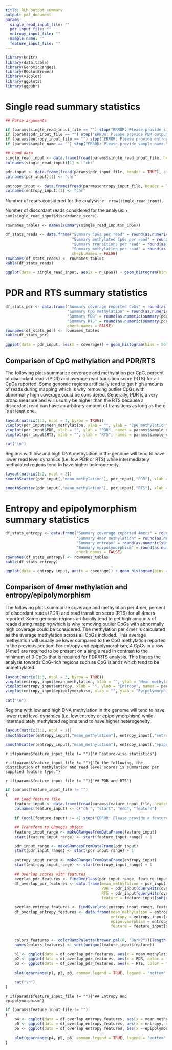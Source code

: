 ```yaml
---
title: RLM output summary
output: pdf_document
params:
  single_read_input_file: ""
  pdr_input_file: ""
  entropy_input_file: ""
  sample_name: ""
  feature_input_file: ""
---
```


<!--
// ==========================================================================
//                                  RLM
// ==========================================================================
// Copyright (c) 2021-2023, Sara Hetzel <hetzel @ molgen.mpg.de>
// Copyright (c) 2021-2023, Max-Planck-Institut für Molekulare Genetik
// All rights reserved.
//
// This file is part of RLM.
//
// RLM is Free Software: you can redistribute it and/or modify it
// under the terms found in the LICENSE[.md|.rst] file distributed
// together with this file.
//
// RLM is distributed in the hope that it will be useful,
// but WITHOUT ANY WARRANTY; without even the implied warranty of
// MERCHANTABILITY or FITNESS FOR A PARTICULAR PURPOSE.
//
// ==========================================================================
// Summarize RLM results
// ==========================================================================
-->

```r
library(knitr)
library(data.table)
library(GenomicRanges)
library(RColorBrewer)
library(vioplot)
library(ggplot2)
library(ggpubr)
```

# Single read summary statistics

```r

## Parse arguments

if (params$single_read_input_file == "") stop("ERROR: Please provide single read output file.")
if (params$pdr_input_file == "") stop("ERROR: Please provide PDR output file.")
if (params$entropy_input_file == "") stop("ERROR: Please provide entropy output file.")
if (params$sample_name == "") stop("ERROR: Please provide sample name.")

## Load data
single_read_input <- data.frame(fread(params$single_read_input_file, header = TRUE), stringsAsFactors = FALSE)
colnames(single_read_input)[1] <- "chr"

pdr_input <- data.frame(fread(params$pdr_input_file, header = TRUE), stringsAsFactors = FALSE)
colnames(pdr_input)[1] <- "chr"

entropy_input <- data.frame(fread(params$entropy_input_file, header = TRUE), stringsAsFactors = FALSE)
colnames(entropy_input)[1] <- "chr"
```
Number of reads considered for the analysis: `r  nrow(single_read_input)`.

Number of discordant reads considered for the analysis: `r  sum(single_read_input$discordance_score)`.

```r
rownames_tables <- names(summary(single_read_input$n_CpGs))

df_stats_reads <- data.frame("Summary CpGs per read" = round(as.numeric(summary(single_read_input$n_CpGs)), 2),
                             "Summary methylated CpGs per read" = round(as.numeric(summary(single_read_input$n_CpGs_methyl)), 2),
                             "Summary transitions per read" = round(as.numeric(summary(single_read_input$transitions)), 2),
                             "Summary methylation per read" = round(as.numeric(summary(single_read_input$mean_methylation)), 2),
                             check.names = FALSE)
rownames(df_stats_reads) <- rownames_tables
kable(df_stats_reads)

ggplot(data = single_read_input, aes(x = n_CpGs)) + geom_histogram(binwidth = 1) + theme_classic() + xlab("Number of CpGs per read") + ylab("Count") + theme(axis.text=element_text(size=10), axis.title=element_text(size=10))
```

# PDR and RTS summary statistics

```r
df_stats_pdr <- data.frame("Summary coverage reported CpGs" = round(as.numeric(summary(pdr_input$coverage)), 2),
                           "Summary CpG methylation" = round(as.numeric(summary(pdr_input$mean_methylation)), 2),
                           "Summary PDR" = round(as.numeric(summary(pdr_input$PDR)), 2),
                           "Summary RTS" = round(as.numeric(summary(pdr_input$RTS)), 2),
                           check.names = FALSE)
rownames(df_stats_pdr) <- rownames_tables
kable(df_stats_pdr)

ggplot(data = pdr_input, aes(x = coverage)) + geom_histogram(bins = 50) + theme_classic() + xlab("Coverage per CpG") + ylab("Count") + scale_x_continuous(trans='log10') + theme(axis.text=element_text(size=10), axis.title=element_text(size=10))
```

## Comparison of CpG methylation and PDR/RTS

The following plots summarize coverage and methylation per CpG, percent of discordant reads (PDR) and average read transition score (RTS) for all CpGs reported. Some genomic regions artificially tend to get high amounts of reads during mapping which is why removing outlier CpGs with abnormally high coverage could be considered. Generally, PDR is a very broad measure and will usually be higher than the RTS because a discordant read can have an arbitrary amount of transitions as long as there is at least one.


```r
layout(matrix(1:3, ncol = 3, byrow = TRUE))
vioplot(pdr_input$mean_methylation, xlab = "", ylab = "CpG methylation", names = params$sample_name, ylim = c(0,1))
vioplot(pdr_input$PDR, xlab = "", ylab = "PDR", names = params$sample_name, ylim = c(0,1))
vioplot(pdr_input$RTS, xlab = "", ylab = "RTS", names = params$sample_name, ylim = c(0,1))

cat("\n")
```
Regions with low and high DNA methylation in the genome will tend to have lower read level dynamics (i.e. low PDR or RTS) while intermediately methylated regions tend to have higher heterogeneity.

```r
layout(matrix(1:2, ncol = 2))
smoothScatter(pdr_input[,"mean_methylation"], pdr_input[,"PDR"], xlab = "CpG methylation", ylab = "PDR", colramp = colorRampPalette(rev(brewer.pal(n = 11, name = "RdYlBu"))),nrpoints = 0, xlim = c(0,1), ylim = c(0,1))

smoothScatter(pdr_input[,"mean_methylation"], pdr_input[,"RTS"], xlab = "CpG methylation", ylab = "RTS", colramp = colorRampPalette(rev(brewer.pal(n = 11, name = "RdYlBu"))),nrpoints = 0, xlim = c(0,1), ylim = c(0,1))
```

# Entropy and epipolymorphism summary statistics

```r
df_stats_entropy <- data.frame("Summary coverage reported 4mers" = round(as.numeric(summary(entropy_input$coverage)), 2),
                               "Summary 4mer methylation" = round(as.numeric(summary(entropy_input$mean_methylation)), 2),
                               "Summary entropy" = round(as.numeric(summary(entropy_input$entropy)), 2),
                               "Summary epipolymorphism" = round(as.numeric(summary(entropy_input$epipolymorphism)), 2),
                               check.names = FALSE)
rownames(df_stats_entropy) <- rownames_tables
kable(df_stats_entropy)

ggplot(data = entropy_input, aes(x = coverage)) + geom_histogram(bins = 50) + theme_classic() + xlab("Coverage per 4mer") + ylab("Count") + scale_x_continuous(trans='log10') + theme(axis.text=element_text(size=10), axis.title=element_text(size=10))
```

## Comparison of 4mer methylation and entropy/epipolymorphism

The following plots summarize coverage and methylation per 4mer, percent of discordant reads (PDR) and read transition score (RTS) for all 4mers reported. Some genomic regions artificially tend to get high amounts of reads during mapping which is why removing outlier CpGs with abnormally high coverage could be considered. The methylation per 4mer is calculated as the average methylation across all CpGs included. This average methylation will usually be lower compared to the CpG methylation reported in the previous section. For entropy and epipolymorphism, 4 CpGs in a row (4mer) are required to be present on a single read in contrast to the minimum of 3 CpGs that is required for PDR/RTS analysis. This biases the analysis towards CpG-rich regions such as CpG islands which tend to be unmethylated.

```r
layout(matrix(1:3, ncol = 3, byrow = TRUE))
vioplot(entropy_input$mean_methylation, xlab = "", ylab = "Mean methylation per kmer", names = params$sample_name)
vioplot(entropy_input$entropy, xlab = "", ylab = "Entropy", names = params$sample_name)
vioplot(entropy_input$epipolymorphism, xlab = "", ylab = "Epipolymorphism", names = params$sample_name)

cat("\n")
```

Regions with low and high DNA methylation in the genome will tend to have lower read level dynamics (i.e. low entropy or epipolymorphism) while intermediately methylated regions tend to have higher heterogeneity.

```r
layout(matrix(1:2, ncol = 2))
smoothScatter(entropy_input[,"mean_methylation"], entropy_input[,"entropy"], xlab = "4mer methylation", ylab = "Entropy", colramp = colorRampPalette(rev(brewer.pal(n = 11, name = "RdYlBu"))), nrpoints = 0, xlim = c(0,1), ylim = c(0,1))

smoothScatter(entropy_input[,"mean_methylation"], entropy_input[,"epipolymorphism"], xlab = "4mer methylation", ylab = "Epipolymorphism", colramp = colorRampPalette(rev(brewer.pal(n = 11, name = "RdYlBu"))), nrpoints = 0, xlim = c(0,1), ylim = c(0,1))
```

`r if(params$feature_input_file != ""){"# Feature-wise statistics"}`

`r if(params$feature_input_file != ""){"In the following, the distribution of methylation and read level scores is summarized per supplied feature type."}`

`r if(params$feature_input_file != ""){"## PDR and RTS"}`

```r

if (params$feature_input_file != "")
{
    ## Load feature file
    feature_input <- data.frame(fread(params$feature_input_file, header = TRUE), stringsAsFactors = FALSE)
    colnames(feature_input) <- c("chr", "start", "end", "feature")

    if (ncol(feature_input) != 4) stop("ERROR: Please provide a feature file with four columns <chr> <start> <end> <name> (0-based coordinates).")

    ## Transform to GRanges object
    feature_input_range <- makeGRangesFromDataFrame(feature_input)
    start(feature_input_range) <- start(feature_input_range) + 1

    pdr_input_range <- makeGRangesFromDataFrame(pdr_input)
    start(pdr_input_range) <- start(pdr_input_range) + 1

    entropy_input_range <- makeGRangesFromDataFrame(entropy_input)
    start(entropy_input_range) <- start(entropy_input_range) + 1

    ## Overlap scores with features
    overlap_pdr_features <- findOverlaps(pdr_input_range, feature_input_range)
    df_overlap_pdr_features <- data.frame(mean_methylation = pdr_input[queryHits(overlap_pdr_features),"mean_methylation"],
                                          PDR = pdr_input[queryHits(overlap_pdr_features),"PDR"],
                                          RTS = pdr_input[queryHits(overlap_pdr_features),"RTS"],
                                          feature = feature_input[subjectHits(overlap_pdr_features),"feature"])

    overlap_entropy_features <- findOverlaps(entropy_input_range, feature_input_range)
    df_overlap_entropy_features <- data.frame(mean_methylation = entropy_input[queryHits(overlap_entropy_features),"mean_methylation"],
                                              entropy = entropy_input[queryHits(overlap_entropy_features),"entropy"],
                                              epipolymorphism = entropy_input[queryHits(overlap_entropy_features),"epipolymorphism"],
                                              feature = feature_input[subjectHits(overlap_entropy_features),"feature"])


    colors_features <- colorRampPalette(brewer.pal(8, "Dark2"))(length(unique(feature_input$feature)))
    names(colors_features) <- sort(unique(feature_input$feature))

    p1 <- ggplot(data = df_overlap_pdr_features, aes(x = mean_methylation, color = feature)) + geom_line(stat="density") + theme_classic() + xlab("CpG methylation") + ylab("Density") + theme(axis.text=element_text(size=10), axis.title=element_text(size=10)) + scale_color_manual(values = colors_features)
    p2 <- ggplot(data = df_overlap_pdr_features, aes(x = PDR, color = feature)) + geom_line(stat="density") + theme_classic() + xlab("PDR") + ylab("Density") + theme(axis.text=element_text(size=10), axis.title=element_text(size=10)) + scale_color_manual(values = colors_features)
    p3 <- ggplot(data = df_overlap_pdr_features, aes(x = RTS, color = feature)) + geom_line(stat="density") + theme_classic() + xlab("RTS") + ylab("Density") + theme(axis.text=element_text(size=10), axis.title=element_text(size=10)) + scale_color_manual(values = colors_features)

    plot(ggarrange(p1, p2, p3, common.legend = TRUE, legend = "bottom", ncol = 3, nrow = 1))

    cat("\n")
}
```

`r if(params$feature_input_file != ""){"## Entropy and epipolymorphism"}`

```r

if (params$feature_input_file != "")
{
    p4 <- ggplot(data = df_overlap_entropy_features, aes(x = mean_methylation, color = feature)) + geom_line(stat="density") + theme_classic() + xlab("4mer methylation") + ylab("Density") + theme(axis.text=element_text(size=10), axis.title=element_text(size=10)) + scale_color_manual(values = colors_features)
    p5 <- ggplot(data = df_overlap_entropy_features, aes(x = entropy, color = feature)) + geom_line(stat="density") + theme_classic() + xlab("Entropy") + ylab("Density") + theme(axis.text=element_text(size=10), axis.title=element_text(size=10)) + scale_color_manual(values = colors_features)
    p6 <- ggplot(data = df_overlap_entropy_features, aes(x = epipolymorphism, color = feature)) + geom_line(stat="density") + theme_classic() + xlab("Epipolymorphism") + ylab("Density") + theme(axis.text=element_text(size=10), axis.title=element_text(size=10)) + scale_color_manual(values = colors_features)

    plot(ggarrange(p4, p5, p6, common.legend = TRUE, legend = "bottom", ncol = 3, nrow = 1))
}
```
